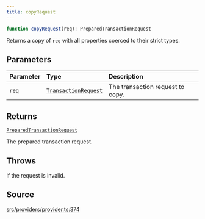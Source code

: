 ```yaml
---
title: copyRequest
---
```


```ts
function copyRequest(req): PreparedTransactionRequest
```

Returns a copy of `req` with all properties coerced to their strict types.

## Parameters

| Parameter | Type | Description |
| :------ | :------ | :------ |
| `req` | [`TransactionRequest`](/content/type-aliases/TransactionRequest) | The transaction request to copy. |

## Returns

[`PreparedTransactionRequest`](/content/type-aliases/PreparedTransactionRequest)

The prepared transaction request.

## Throws

If the request is invalid.

## Source

[src/providers/provider.ts:374](https://github.com/dominant-strategies/quais-6.js/blob/95934f9b18ff90a0666dd9772179b612f2ad5510/src/providers/provider.ts#L374)

